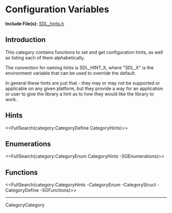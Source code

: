 <!-- master-page:CategoryTemplate -->
<!-- #master-date:Unknown-Date -->
<!-- format wiki -->
<!-- language en -->

= Configuration Variables =

'''Include File(s):''' [http://hg.libsdl.org/SDL/file/default/include/SDL_hints.h SDL_hints.h]


== Introduction ==
This category contains functions to set and get configuration hints, as well as listing each of them alphabetically.

The convention for naming hints is SDL_HINT_X, where "SDL_X" is the environment variable that can be used to override the default.

In general these hints are just that - they may or may not be supported or applicable on any given platform, but they provide a way for an application or user to give the library a hint as to how they would like the library to work.


== Hints ==
<<FullSearch(category:CategoryDefine CategoryHints)>>

== Enumerations ==
<<FullSearch(category:CategoryEnum CategoryHints -SGEnumerations)>>

<!-- #Remove this line and the ## below to use this markup if it becomes relevant to this category -->
<!-- #== Structures == -->
<!-- #<<FullSearch(category:CategoryStruct Category Hints -SGStructures)>> -->

== Functions ==
<<FullSearch(category:CategoryHints -CategoryEnum -CategoryStruct -CategoryDefine -SGFunctions)>>


----
CategoryCategory
